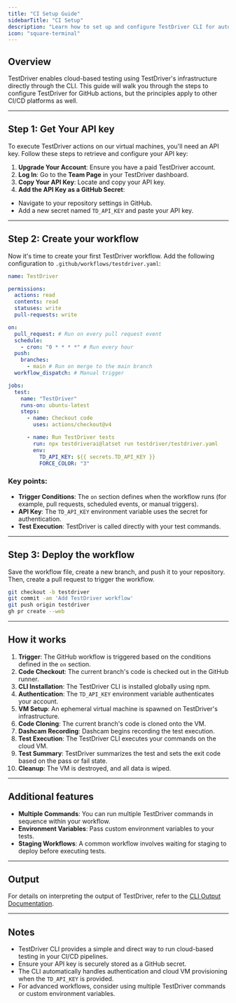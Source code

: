 ```yaml
---
title: "CI Setup Guide"
sidebarTitle: "CI Setup"
description: "Learn how to set up and configure TestDriver CLI for automated cloud-based testing in your CI workflows."
icon: "square-terminal"
---
```


## Overview

TestDriver enables cloud-based testing using TestDriver's infrastructure directly through the CLI. This guide will walk you through the steps to configure TestDriver for GitHub actions, but the principles apply to other CI/CD platforms as well.

---

## Step 1: Get Your API key

To execute TestDriver actions on our virtual machines, you'll need an API key. Follow these steps to retrieve and configure your API key:

1. **Upgrade Your Account**: Ensure you have a paid TestDriver account.
2. **Log In**: Go to the **Team Page** in your TestDriver dashboard.
3. **Copy Your API Key**: Locate and copy your API key.
4. **Add the API Key as a GitHub Secret**:

- Navigate to your repository settings in GitHub.
- Add a new secret named `TD_API_KEY` and paste your API key.

---

## Step 2: Create your workflow

Now it's time to create your first TestDriver workflow. Add the following configuration to `.github/workflows/testdriver.yaml`:

```yaml
name: TestDriver

permissions:
  actions: read
  contents: read
  statuses: write
  pull-requests: write

on:
  pull_request: # Run on every pull request event
  schedule:
    - cron: "0 * * * *" # Run every hour
  push:
    branches:
      - main # Run on merge to the main branch
  workflow_dispatch: # Manual trigger

jobs:
  test:
    name: "TestDriver"
    runs-on: ubuntu-latest
    steps:
      - name: Checkout code
        uses: actions/checkout@v4

      - name: Run TestDriver tests
        run: npx testdriverai@latset run testdriver/testdriver.yaml
        env:
          TD_API_KEY: ${{ secrets.TD_API_KEY }}
          FORCE_COLOR: "3"
```

### Key points:

- **Trigger Conditions**: The `on` section defines when the workflow runs (for example, pull requests, scheduled events, or manual triggers).
- **API Key**: The `TD_API_KEY` environment variable uses the secret for authentication.
- **Test Execution**: TestDriver is called directly with your test commands.

---

## Step 3: Deploy the workflow

Save the workflow file, create a new branch, and push it to your repository. Then, create a pull request to trigger the workflow.

```bash
git checkout -b testdriver
git commit -am 'Add TestDriver workflow'
git push origin testdriver
gh pr create --web
```

---

## How it works

1. **Trigger**: The GitHub workflow is triggered based on the conditions defined in the `on` section.
2. **Code Checkout**: The current branch's code is checked out in the GitHub runner.
3. **CLI Installation**: The TestDriver CLI is installed globally using npm.
4. **Authentication**: The `TD_API_KEY` environment variable authenticates your account.
5. **VM Setup**: An ephemeral virtual machine is spawned on TestDriver's infrastructure.
6. **Code Cloning**: The current branch's code is cloned onto the VM.
7. **Dashcam Recording**: Dashcam begins recording the test execution.
8. **Test Execution**: The TestDriver CLI executes your commands on the cloud VM.
9. **Test Summary**: TestDriver summarizes the test and sets the exit code based on the pass or fail state.
10. **Cleanup**: The VM is destroyed, and all data is wiped.

---

## Additional features

- **Multiple Commands**: You can run multiple TestDriver commands in sequence within your workflow.
- **Environment Variables**: Pass custom environment variables to your tests.
- **Staging Workflows**: A common workflow involves waiting for staging to deploy before executing tests.

---

## Output

For details on interpreting the output of TestDriver, refer to the [CLI Output Documentation](../cli/overview).

---

## Notes

- TestDriver CLI provides a simple and direct way to run cloud-based testing in your CI/CD pipelines.
- Ensure your API key is securely stored as a GitHub secret.
- The CLI automatically handles authentication and cloud VM provisioning when the `TD_API_KEY` is provided.
- For advanced workflows, consider using multiple TestDriver commands or custom environment variables.
